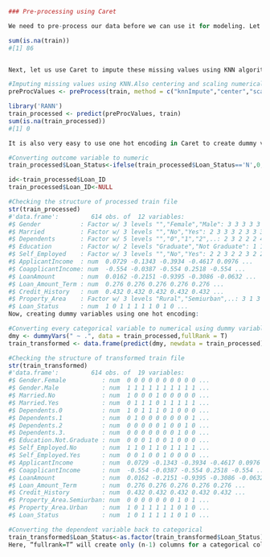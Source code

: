 
```R
### Pre-processing using Caret

We need to pre-process our data before we can use it for modeling. Let’s check if the data has any missing values:

sum(is.na(train))
#[1] 86


Next, let us use Caret to impute these missing values using KNN algorithm. We will predict these missing values based on other attributes for that row. Also, we’ll scale and center the numerical data by using the convenient ``preprocess()`` in Caret.

#Imputing missing values using KNN.Also centering and scaling numerical columns
preProcValues <- preProcess(train, method = c("knnImpute","center","scale"))

library('RANN')
train_processed <- predict(preProcValues, train)
sum(is.na(train_processed))
#[1] 0
```


```R
It is also very easy to use one hot encoding in Caret to create dummy variables for each level of a categorical variable. But first, we’ll convert the dependent variable to numerical.

```


```R
#Converting outcome variable to numeric
train_processed$Loan_Status<-ifelse(train_processed$Loan_Status=='N',0,1)

id<-train_processed$Loan_ID
train_processed$Loan_ID<-NULL

#Checking the structure of processed train file
str(train_processed)
#'data.frame':         614 obs. of  12 variables:
#$ Gender           : Factor w/ 3 levels "","Female","Male": 3 3 3 3 3 3 3 3 3 3 ...
#$ Married          : Factor w/ 3 levels "","No","Yes": 2 3 3 3 2 3 3 3 3 3 ...
#$ Dependents       : Factor w/ 5 levels "","0","1","2",..: 2 3 2 2 2 4 2 5 4 3 ...
#$ Education        : Factor w/ 2 levels "Graduate","Not Graduate": 1 1 1 2 1 1 2 1 1 #1 ...
#$ Self_Employed    : Factor w/ 3 levels "","No","Yes": 2 2 3 2 2 3 2 2 2 2 ...
#$ ApplicantIncome  : num  0.0729 -0.1343 -0.3934 -0.4617 0.0976 ...
#$ CoapplicantIncome: num  -0.554 -0.0387 -0.554 0.2518 -0.554 ...
#$ LoanAmount       : num  0.0162 -0.2151 -0.9395 -0.3086 -0.0632 ...
#$ Loan_Amount_Term : num  0.276 0.276 0.276 0.276 0.276 ...
#$ Credit_History   : num  0.432 0.432 0.432 0.432 0.432 ...
#$ Property_Area    : Factor w/ 3 levels "Rural","Semiurban",..: 3 1 3 3 3 3 3 2 3 2 #...
#$ Loan_Status      : num  1 0 1 1 1 1 1 0 1 0 ...
Now, creating dummy variables using one hot encoding:

#Converting every categorical variable to numerical using dummy variables
dmy <- dummyVars(" ~ .", data = train_processed,fullRank = T)
train_transformed <- data.frame(predict(dmy, newdata = train_processed))

#Checking the structure of transformed train file
str(train_transformed)
#'data.frame':         614 obs. of  19 variables:
#$ Gender.Female          : num  0 0 0 0 0 0 0 0 0 0 ...
#$ Gender.Male            : num  1 1 1 1 1 1 1 1 1 1 ...
#$ Married.No             : num  1 0 0 0 1 0 0 0 0 0 ...
#$ Married.Yes            : num  0 1 1 1 0 1 1 1 1 1 ...
#$ Dependents.0           : num  1 0 1 1 1 0 1 0 0 0 ...
#$ Dependents.1           : num  0 1 0 0 0 0 0 0 0 1 ...
#$ Dependents.2           : num  0 0 0 0 0 1 0 0 1 0 ...
#$ Dependents.3.          : num  0 0 0 0 0 0 0 1 0 0 ...
#$ Education.Not.Graduate : num  0 0 0 1 0 0 1 0 0 0 ...
#$ Self_Employed.No       : num  1 1 0 1 1 0 1 1 1 1 ...
#$ Self_Employed.Yes      : num  0 0 1 0 0 1 0 0 0 0 ...
#$ ApplicantIncome        : num  0.0729 -0.1343 -0.3934 -0.4617 0.0976 ...
#$ CoapplicantIncome      : num  -0.554 -0.0387 -0.554 0.2518 -0.554 ...
#$ LoanAmount             : num  0.0162 -0.2151 -0.9395 -0.3086 -0.0632 ...
#$ Loan_Amount_Term       : num  0.276 0.276 0.276 0.276 0.276 ...
#$ Credit_History         : num  0.432 0.432 0.432 0.432 0.432 ...
#$ Property_Area.Semiurban: num  0 0 0 0 0 0 0 1 0 1 ...
#$ Property_Area.Urban    : num  1 0 1 1 1 1 1 0 1 0 ...
#$ Loan_Status            : num  1 0 1 1 1 1 1 0 1 0 ...

#Converting the dependent variable back to categorical
train_transformed$Loan_Status<-as.factor(train_transformed$Loan_Status)
Here, “fullrank=T” will create only (n-1) columns for a categorical column with n different levels. This works well particularly for the representing categorical predictors like gender, married, etc. where we only have two levels: Male/Female, Yes/No, etc. because 0 can be used to represent one class while 1 represents the other class in same column.

 


```

